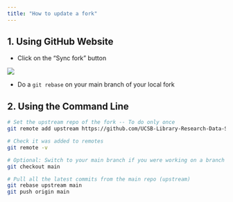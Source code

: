 ```yaml
---
title: "How to update a fork"
---
```


## 1. Using GitHub Website

- Click on the "Sync fork" button

![](img/git-syncfork.png)

- Do a `git rebase` on your main branch of your local fork


## 2. Using the Command Line

```bash
# Set the upstream repo of the fork -- To do only once
git remote add upstream https://github.com/UCSB-Library-Research-Data-Services/bren-eds213-data.git

# Check it was added to remotes
git remote -v

# Optional: Switch to your main branch if you were working on a branch
git checkout main 

# Pull all the latest commits from the main repo (upstream) 
git rebase upstream main 
git push origin main
```
